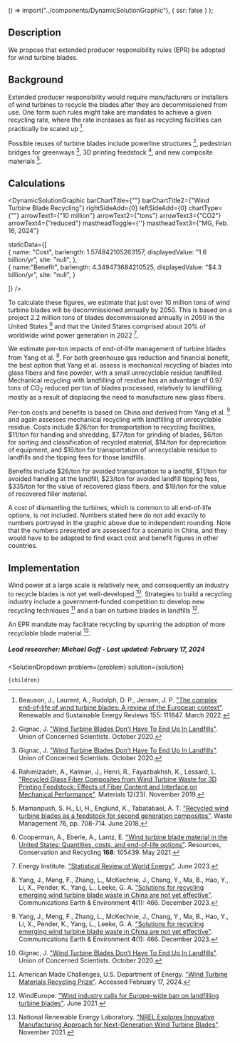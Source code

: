 
  () => import("../components/DynamicSolutionGraphic"),
  { ssr: false }
);


## Description

We propose that extended producer responsibility rules (EPR) be adopted for wind turbine blades.

## Background

Extended producer responsibility would require manufacturers or installers of wind turbines to recycle the blades after they are decommissioned from use. One form such rules might take are mandates to achieve a given recycling rate, where the rate increases as fast as recycling facilities can practically be scaled up [^"1"].

Possible reuses of turbine blades include powerline structures [^"7"], pedestrian bridges for greenways [^"7"], 3D printing feedstock [^"14"], and new composite materials [^"9"].

## Calculations

<DynamicSolutionGraphic
  barChartTitle={""}
  barChartTitle2={"Wind Turbine Blade Recycling"}
  rightSideAdd={0}
  leftSideAdd={0}
  chartType={""}
  arrowText1={"10 million"}
  arrowText2={"tons"}
  arrowText3={"CO2"}
  arrowText4={"reduced"}
  mastheadToggle={''}
  mastheadText3={"MG, Feb. 16, 2024"}
  
  
  staticData={[   
    {
      name: "Cost",
      barlength: 1.574842105263157,
      displayedValue: "1.6 billion/yr",
      site: "null",
    },   
	{
	  name:"Benefit",
      barlength: 4.349473684210525,
      displayedValue: "$4.3 billion/yr",
      site: "null",
	}
        
  ]}
/>

To calculate these figures, we estimate that just over 10 million tons of wind turbine blades will be decommissioned annually by 2050. This is based on a project 2.2 million tons of blades decommissioned annually in 2050 in the United States [^"2"] and that the United States comprised about 20% of worldwide wind power generation in 2022 [^"3"].

We estimate per-ton impacts of end-of-life management of turbine blades from Yang et al. [^"4"]. For both greenhouse gas reduction and financial benefit, the best option that Yang et al. assess is mechanical recycling of blades into glass fibers and fine powder, with a small unrecyclable residue landfilled. Mechanical recycling with landfilling of residue has an advantage of 0.97 tons of CO<sub>2</sub> reduced per ton of blades processed, relatively to landfilling, mostly as a result of displacing the need to manufacture new glass fibers.

Per-ton costs and benefits is based on China and derived from Yang et al. [^"4"] and again assesses mechanical recycling with landfilling of unrecyclable residue. Costs include $26/ton for transportation to recycling facilities, $11/ton for handing and shredding, $77/ton for grinding of blades, $6/ton for sorting and classification of recycled material, $14/ton for depreciation of equipment, and $16/ton for transportation of unrecyclable residue to landfills and the tipping fees for those landfills.

Benefits include $26/ton for avoided transportation to a landfill, $11/ton for avoided handling at the landfill, $23/ton for avoided landfill tipping fees, $335/ton for the value of recovered glass fibers, and $19/ton for the value of recovered filler material.

A cost of dismantling the turbines, which is common to all end-of-life options, is not included. Numbers stated here do not add exactly to numbers portrayed in the graphic above due to independent rounding. Note that the numbers presented are assessed for a scenario in China, and they would have to be adapted to find exact cost and benefit figures in other countries.

## Implementation

Wind power at a large scale is relatively new, and consequently an industry to recycle blades is not yet well-developed [^"7"]. Strategies to build a recycling industry include a government-funded competition to develop new recycling techniques [^"5"] and a ban on turbine blades in landfills [^"6"].

An EPR mandate may facilitate recycling by spurring the adoption of more recyclable blade material [^"12"].

##### Lead researcher: Michael Goff - Last updated: February 17, 2024

[^"1"]: Beauson, J., Laurent, A., Rudolph, D. P., Jensen, J. P. ["The complex end-of-life of wind turbine blades: A review of the European context"](https://www.sciencedirect.com/science/article/pii/S136403212101114X). Renewable and Sustainable Energy Reviews 155: 111847. March 2022.

[^"2"]: Cooperman, A., Eberle, A., Lantz, E. ["Wind turbine blade material in the United States: Quantities, costs, and end-of-life options"](https://www.sciencedirect.com/science/article/abs/pii/S092134492100046X?via%3Dihub). Resources, Conservation and Recycling <b>168</b>: 105439. May 2021.

[^"3"]: Energy Institute. ["Statistical Review of World Energy"](https://www.energyinst.org/statistical-review). June 2023.

[^"4"]: Yang, J., Meng, F., Zhang, L., McKechnie, J., Chang, Y., Ma, B., Hao, Y., Li, X., Pender, K., Yang, L., Leeke, G. A. ["Solutions for recycling emerging wind turbine blade waste in China are not yet effective"](https://www.nature.com/articles/s43247-023-01104-w). Communications Earth & Environment <b>4</b>(1): 466. December 2023.

[^"5"]: American Made Challenges, U.S. Department of Energy. ["Wind Turbine Materials Recycling Prize"](https://americanmadechallenges.org/challenges/wind-turbine-materials-recycling). Accessed February 17, 2024.

[^"6"]: WindEurope. ["Wind industry calls for Europe-wide ban on landfilling turbine blades"](https://windeurope.org/newsroom/press-releases/wind-industry-calls-for-europe-wide-ban-on-landfilling-turbine-blades/). June 2021.

[^"7"]: Gignac, J. ["Wind Turbine Blades Don’t Have To End Up In Landfills"](https://blog.ucsusa.org/james-gignac/wind-turbine-blades-recycling/). Union of Concerned Scientists. October 2020.

[^"9"]: Mamanpush, S. H., Li, H., Englund, K., Tabatabaei, A. T. ["Recycled wind turbine blades as a feedstock for second generation composites"](https://www.sciencedirect.com/science/article/abs/pii/S0956053X18301399?via%3Dihub). Waste Management 76, pp. 708-714. June 2018.

[^"12"]: National Renewable Energy Laboratory. ["NREL Explores Innovative Manufacturing Approach for Next-Generation Wind Turbine Blades"](https://www.nrel.gov/news/program/2021/manufacturing-next-generation-wind-turbines.html). November 2021.

[^"14"]: Rahimizadeh, A., Kalman, J., Henri, R., Fayazbakhsh, K., Lessard, L. ["Recycled Glass Fiber Composites from Wind Turbine Waste for 3D Printing Feedstock: Effects of Fiber Content and Interface on Mechanical Performance"](https://www.mdpi.com/1996-1944/12/23/3929). Materials 12(23). November 2019.

  <SolutionDropdown 
    problem={problem} 
    solution={solution}
  >
    {children}
  </SolutionDropdown>